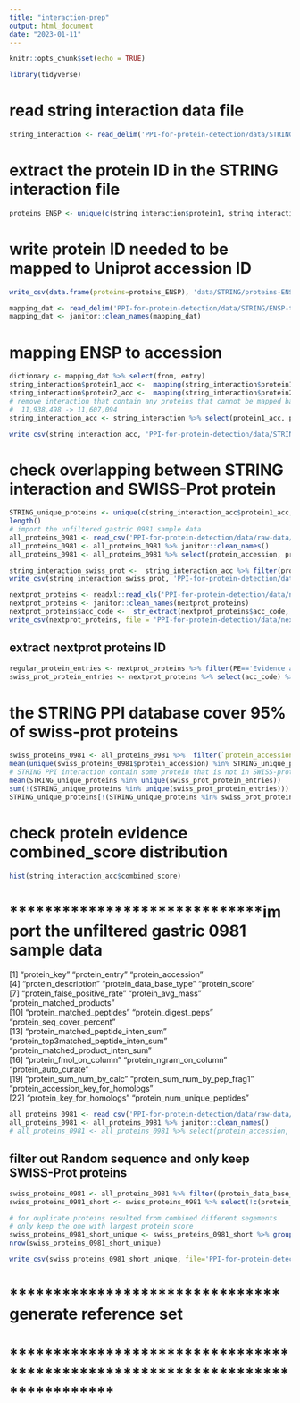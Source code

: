 ```yaml
---
title: "interaction-prep"
output: html_document
date: "2023-01-11"
---
```


```r
knitr::opts_chunk$set(echo = TRUE)
```



```r
library(tidyverse)
```

# read string interaction data file
```r
string_interaction <- read_delim('PPI-for-protein-detection/data/STRING/9606.protein.links.v11.5.txt', delim=' ', show_col_types = FALSE)
```

# extract the protein ID in the STRING interaction file
```r
proteins_ENSP <- unique(c(string_interaction$protein1, string_interaction$protein2))
```

# write protein ID needed to be mapped to Uniprot accession ID
```r
write_csv(data.frame(proteins=proteins_ENSP), 'data/STRING/proteins-ENSP.csv')
```

```r
mapping_dat <- read_delim('PPI-for-protein-detection/data/STRING/ENSP-to-accession.tsv', delim = '\t', show_col_types = FALSE)
mapping_dat <- janitor::clean_names(mapping_dat)
```


# mapping ENSP to accession
```r
dictionary <- mapping_dat %>% select(from, entry)
string_interaction$protein1_acc <-  mapping(string_interaction$protein1, dictionary = dictionary)
string_interaction$protein2_acc <-  mapping(string_interaction$protein2, dictionary = dictionary)
# remove interaction that contain any proteins that cannot be mapped back to accession
#  11,938,498 -> 11,607,094
string_interaction_acc <- string_interaction %>% select(protein1_acc, protein2_acc, combined_score) %>% filter(!(is.na(protein1_acc) | is.na(protein2_acc)))
```

```r
write_csv(string_interaction_acc, 'PPI-for-protein-detection/data/STRING/STRING-interaction-acc.csv')
```

# check overlapping between STRING interaction and SWISS-Prot protein
```r
STRING_unique_proteins <- unique(c(string_interaction_acc$protein1_acc, string_interaction_acc$protein2_acc))
length()
# import the unfiltered gastric 0981 sample data
all_proteins_0981 <- read_csv('PPI-for-protein-detection/data/raw-data/TCE-cgu3/combined_protein.csv', show_col_types = FALSE)
all_proteins_0981 <- all_proteins_0981 %>% janitor::clean_names()
all_proteins_0981 <- all_proteins_0981 %>% select(protein_accession, protein_data_base_type, protein_score, protein_matched_peptides,  protein_matched_peptide_inten_sum)
```


```r
string_interaction_swiss_prot <-  string_interaction_acc %>% filter(protein1_acc %in% swiss_prot_protein_entries & protein2_acc %in% swiss_prot_protein_entries)
write_csv(string_interaction_swiss_prot, 'PPI-for-protein-detection/data/STRING/STRING-interaction-swiss.csv')
```





```r
nextprot_proteins <- readxl::read_xls('PPI-for-protein-detection/data/nextprot_protein_entries.xls')
nextprot_proteins <- janitor::clean_names(nextprot_proteins)
nextprot_proteins$acc_code <-  str_extract(nextprot_proteins$acc_code, '(?<=NX_).+')
write_csv(nextprot_proteins, file = 'PPI-for-protein-detection/data/nextprot-proteins.csv')
```

## extract nextprot proteins ID
```r
regular_protein_entries <- nextprot_proteins %>% filter(PE=='Evidence at protein level') %>% select(acc_code) %>% pull()
swiss_prot_protein_entries <- nextprot_proteins %>% select(acc_code) %>% pull()
```



# the STRING PPI database cover 95% of swiss-prot proteins
```r
swiss_proteins_0981 <- all_proteins_0981 %>%  filter(`protein_accession` %in% swiss_prot_protein_entries)
mean(unique(swiss_proteins_0981$protein_accession) %in% STRING_unique_proteins)
# STRING PPI interaction contain some protein that is not in SWISS-prot proteins (only 356 non-swiss-prot proteins)
mean(STRING_unique_proteins %in% unique(swiss_prot_protein_entries))
sum(!(STRING_unique_proteins %in% unique(swiss_prot_protein_entries)))
STRING_unique_proteins[!(STRING_unique_proteins %in% swiss_prot_protein_entries)]
```


# check protein evidence combined_score distribution
```r
hist(string_interaction_acc$combined_score)
```




# *****************************import the unfiltered gastric 0981 sample data
 [1] "protein_key"                           "protein_entry"                         "protein_accession"                    
 [4] "protein_description"                   "protein_data_base_type"                "protein_score"                        
 [7] "protein_false_positive_rate"           "protein_avg_mass"                      "protein_matched_products"             
[10] "protein_matched_peptides"              "protein_digest_peps"                   "protein_seq_cover_percent"            
[13] "protein_matched_peptide_inten_sum"     "protein_top3matched_peptide_inten_sum" "protein_matched_product_inten_sum"    
[16] "protein_fmol_on_column"                "protein_ngram_on_column"               "protein_auto_curate"                  
[19] "protein_sum_num_by_calc"               "protein_sum_num_by_pep_frag1"          "protein_accession_key_for_homologs"   
[22] "protein_key_for_homologs"              "protein_num_unique_peptides" 
```r
all_proteins_0981 <- read_csv('PPI-for-protein-detection/data/raw-data/TCE-cgu3/combined_protein.csv', show_col_types = FALSE)
all_proteins_0981 <- all_proteins_0981 %>% janitor::clean_names()
# all_proteins_0981 <- all_proteins_0981 %>% select(protein_accession, protein_data_base_type, protein_score, protein_matched_peptides,  protein_matched_peptide_inten_sum)
```


## filter out Random sequence and only keep SWISS-Prot proteins 
```r
swiss_proteins_0981 <- all_proteins_0981 %>% filter((protein_data_base_type == 'Regular') & (`protein_accession` %in% swiss_prot_protein_entries))
swiss_proteins_0981_short <- swiss_proteins_0981 %>% select(!c(protein_key, protein_entry, protein_description, protein_data_base_type, protein_false_positive_rate, protein_fmol_on_column, protein_ngram_on_column, protein_accession_key_for_homologs, protein_key_for_homologs))

# for duplicate proteins resulted from combined different segements 
# only keep the one with largest protein score
swiss_proteins_0981_short_unique <- swiss_proteins_0981_short %>% group_by(protein_accession) %>% arrange(protein_score) %>% filter(row_number() == 1)
nrow(swiss_proteins_0981_short_unique)
```



```r
write_csv(swiss_proteins_0981_short_unique, file='PPI-for-protein-detection/data/proteins-sample-0981.csv')
```


# ******************************* generate reference set
# ****************************************************************************
```r

```


